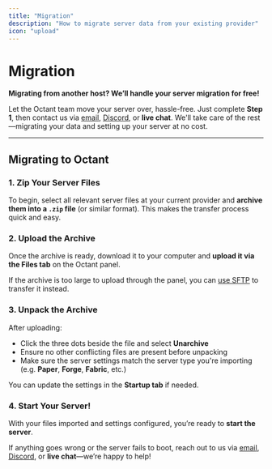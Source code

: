 ```yaml
---
title: "Migration"
description: "How to migrate server data from your existing provider"
icon: "upload"
---
```


# Migration

**Migrating from another host? We’ll handle your server migration for free!**

Let the Octant team move your server over, hassle-free. Just complete **Step 1**, then contact us via [email](mailto:support@octant.sh), [Discord](https://discord.gg/compute), or **live chat**. We'll take care of the rest—migrating your data and setting up your server at no cost.

---

## Migrating to Octant

### 1. Zip Your Server Files

To begin, select all relevant server files at your current provider and **archive them into a `.zip` file** (or similar format). This makes the transfer process quick and easy.

### 2. Upload the Archive

Once the archive is ready, download it to your computer and **upload it via the Files tab** on the Octant panel.

If the archive is too large to upload through the panel, you can [use SFTP](./panel/importing-files) to transfer it instead.

### 3. Unpack the Archive

After uploading:

- Click the three dots beside the file and select **Unarchive**
- Ensure no other conflicting files are present before unpacking
- Make sure the server settings match the server type you're importing (e.g. **Paper**, **Forge**, **Fabric**, etc.)

You can update the settings in the **Startup tab** if needed.

### 4. Start Your Server!

With your files imported and settings configured, you’re ready to **start the server**.

If anything goes wrong or the server fails to boot, reach out to us via [email](mailto:support@octant.sh), [Discord](https://discord.gg/compute), or **live chat**—we’re happy to help!
